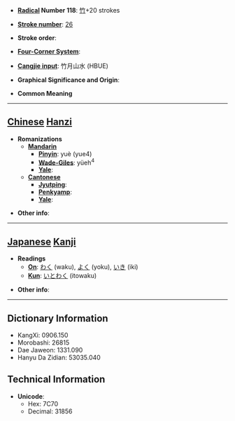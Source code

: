 * '''[[Wiktionary:Chinese radical index| Radical]] Number 118''': [[Wiktionary:Chinese radical index 竹|竹]]+20 strokes

* '''[[Wiktionary:Chinese total strokes index|Stroke number]]''': [[Wiktionary:Chinese total strokes index 26|26]]

* '''Stroke order''': 

* '''[[Wiktionary:Chinese four corner index|Four-Corner System]]''': 

* '''[[Wiktionary:Chinese Cangjie index|Cangjie input]]''': 竹月山水 (HBUE)

* '''Graphical Significance and Origin''': 

* '''Common Meaning'''

----

== [[Chinese]] [[Hanzi]] ==

* '''Romanizations'''
** '''[[Mandarin]]'''
*** '''[[Pinyin]]''': yuè (yue4)
*** '''[[Wade-Giles]]''': yüeh<sup>4</sup>
*** '''[[Yale]]''': 
** '''[[Cantonese]]'''
*** '''[[Jyutping]]''':
*** '''[[Penkyamp]]''': 
*** '''[[Yale]]''': 

* '''Other info''': 

----

== [[Japanese]] [[Kanji]] ==

* '''Readings'''
** '''[[On]]''': [[わく]] (waku), [[よく]] (yoku), [[いき]] (iki)
** '''[[Kun]]''': [[いとわく]] (itowaku)

* '''Other info''':  

----

== Dictionary Information ==

* KangXi: 0906.150
* Morobashi: 26815
* Dae Jaweon: 1331.090
* Hanyu Da Zidian: 53035.040

== Technical Information ==

* '''Unicode''':
** Hex: 7C70
** Decimal: 31856